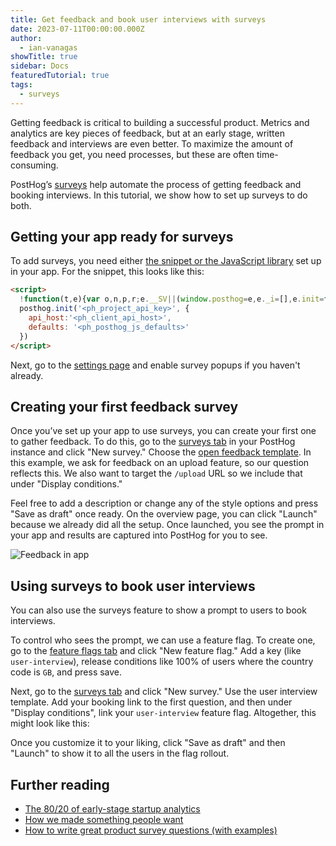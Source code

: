 ```yaml
---
title: Get feedback and book user interviews with surveys
date: 2023-07-11T00:00:00.000Z
author:
  - ian-vanagas
showTitle: true
sidebar: Docs
featuredTutorial: true
tags:
  - surveys
---
```


Getting feedback is critical to building a successful product. Metrics and analytics are key pieces of feedback, but at an early stage, written feedback and interviews are even better. To maximize the amount of feedback you get, you need processes, but these are often time-consuming.

PostHog’s [surveys](/docs/surveys/manual) help automate the process of getting feedback and booking interviews. In this tutorial, we show how to set up surveys to do both.

## Getting your app ready for surveys

To add surveys, you need either [the snippet or the JavaScript library](/docs/integrate) set up in your app. For the snippet, this looks like this:

```html
<script>
  !function(t,e){var o,n,p,r;e.__SV||(window.posthog=e,e._i=[],e.init=function(i,s,a){function g(t,e){var o=e.split(".");2==o.length&&(t=t[o[0]],e=o[1]),t[e]=function(){t.push([e].concat(Array.prototype.slice.call(arguments,0)))}}(p=t.createElement("script")).type="text/javascript",p.crossOrigin="anonymous",p.async=!0,p.src=s.api_host+"/static/array.js",(r=t.getElementsByTagName("script")[0]).parentNode.insertBefore(p,r);var u=e;for(void 0!==a?u=e[a]=[]:a="posthog",u.people=u.people||[],u.toString=function(t){var e="posthog";return"posthog"!==a&&(e+="."+a),t||(e+=" (stub)"),e},u.people.toString=function(){return u.toString(1)+".people (stub)"},o="capture identify alias people.set people.set_once set_config register register_once unregister opt_out_capturing has_opted_out_capturing opt_in_capturing reset isFeatureEnabled onFeatureFlags getFeatureFlag getFeatureFlagPayload reloadFeatureFlags group updateEarlyAccessFeatureEnrollment getEarlyAccessFeatures getActiveMatchingSurveys getSurveys getNextSurveyStep".split(" "),n=0;n<o.length;n++)g(u,o[n]);e._i.push([i,s,a])},e.__SV=1)}(document,window.posthog||[]);
  posthog.init('<ph_project_api_key>', {
    api_host:'<ph_client_api_host>',
    defaults: '<ph_posthog_js_defaults>'
  })
</script>
```

Next, go to the [settings page](https://us.posthog.com/settings/project-surveys) and enable survey popups if you haven't already.

<ProductScreenshot
    imageLight = {enableLight} 
    imageDark = {enableDark}
    classes="rounded"
    alt="Enable surveys"
/>

## Creating your first feedback survey

Once you’ve set up your app to use surveys, you can create your first one to gather feedback. To do this, go to the [surveys tab](https://app.posthog.com/surveys) in your PostHog instance and click "New survey." Choose the [open feedback template](/templates/in-app-feedback-survey). In this example, we ask for feedback on an upload feature, so our question reflects this. We also want to target the `/upload` URL so we include that under "Display conditions."

<ProductVideo
    videoLight = {feedbackLight} 
    videoDark = {feedbackDark}
    classes="rounded"
    alt="Creating the feedback survey"
/>

Feel free to add a description or change any of the style options and press "Save as draft" once ready. On the overview page, you can click "Launch" because we already did all the setup. Once launched, you see the prompt in your app and results are captured into PostHog for you to see.

![Feedback in app](https://res.cloudinary.com/dmukukwp6/image/upload/v1710055416/posthog.com/contents/images/tutorials/feedback-interviews-site-apps/feedback-app.png)

## Using surveys to book user interviews

You can also use the surveys feature to show a prompt to users to book interviews. 

To control who sees the prompt, we can use a feature flag. To create one, go to the [feature flags tab](https://app.posthog.com/feature_flags) and click "New feature flag." Add a key (like `user-interview`), release conditions like 100% of users where the country code is `GB`, and press save.

Next, go to the [surveys tab](https://app.posthog.com/surveys) and click "New survey." Use the user interview template. Add your booking link to the first question, and then under "Display conditions", link your `user-interview` feature flag. Altogether, this might look like this:

<ProductVideo
    videoLight = {interviewLight} 
    videoDark = {interviewDark}
    classes="rounded"
    alt="Interview survey"
/>

Once you customize it to your liking, click "Save as draft" and then "Launch" to show it to all the users in the flag rollout.

## Further reading

- [The 80/20 of early-stage startup analytics](/blog/early-stage-analytics)
- [How we made something people want](/blog/making-something-people-want)
- [How to write great product survey questions (with examples)](/blog/product-survey-questions)

<NewsletterForm />
